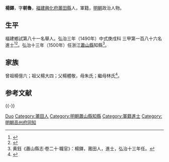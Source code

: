 {{Otheruses|other=名为杨铎的其他人物|杨铎}}
{{明清人物信息框
| 姓名 = 楊鐸
| 原名 =
| 圖片名稱= 
| 圖片大小 =
| 圖片說明 = 
| 最高職務 =
| 國家 = 大明 
| 爵位 =
| 籍貫 = [[福建|福建]][[興化府|興化府]][[莆田縣|莆田縣]]
| 族裔 = 
| 字號 = 
| 諡號 =
| 出生日期 = 正月二十四日
| 出生地點 =
| 逝世日期 = 卒年不詳 
| 逝世地點 =
| 墓葬 =
| 配偶 = 戴氏
| 親屬 = 
| 出身 =
* 弘治三年庚戌科同進士出身
| 經歷 =
| 著作 = 
}}
'''楊鐸'''{{BD|1451年||？年||}}，字'''朝魯'''，[[福建|福建]][[興化府|興化府]][[莆田縣|莆田縣]]人，軍籍，[[明朝|明朝]]政治人物。

== 生平 ==
福建鄉試第八十一名舉人。弘治三年（1490年）中式庚戌科<!---會試第一百九十八名--->三甲第一百八十六名進士<ref>{{Cite book|title=《[[皇明贡举考|皇明贡举考]]》卷五|last=（明）[[张朝瑞|张朝瑞]]|first=|publisher=《续修四库全书》史部第828册|year=|isbn=|location=|pages=}}</ref><ref>{{Cite book|title=贡举志五种 上|last=鲁小俊，江俊伟著|first=|publisher=武汉大学出版社|year=2009|isbn=978-7-307-07043-1|location=武汉|pages=}}</ref>。弘治十三年（1500年）任浙江[[蕭山縣|蕭山縣]]知縣<ref>黄鈺《蕭山縣志·卷二十·職官》：楊鐸，莆田人，進士，弘治十三年任。</ref>。

== 家族 ==
曾祖楊億六；祖父楊大四；父楊體敬，母朱氏；繼母林氏<ref>{{Cite book|title=天一阁藏明代科举录选刊 登科录 点校本|last=龚延明主编|first=|publisher=宁波出版社|year=2016|isbn=978-7-5526-2320-8|location=宁波|pages=|quote=《天一閣藏明代科舉錄選刊.登科錄》之《弘治三年庚戌科進士登科錄》}}</ref>。

==参考文献==
{{reflist}}

{{-}}
{{start box}}
{{s-off}}
{{succession box|[[鄒魯_(成化進士)|鄒魯]]|[[朱儼|朱儼]]|[[浙江|浙江]][[蕭山縣|蕭山縣]][[知縣|知縣]]|<small>弘治十三年（1500年）上任</small>}}
{{end box}}

{{弘治三年庚戌科殿試金榜}}

{{Authority control}}
{{DEFAULTSORT:Yang杨}}
[[Category:楊姓|Duo]]
[[Category:莆田人|Category:莆田人]]
[[Category:明朝蕭山縣知縣|Category:明朝蕭山縣知縣]]
[[Category:軍籍進士|Category:軍籍進士]]
[[Category:明朝高州府同知|Category:明朝高州府同知]]